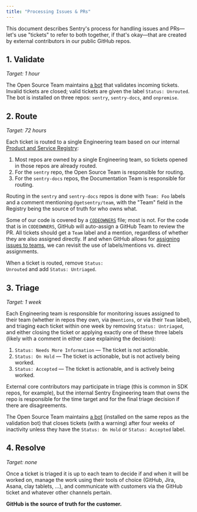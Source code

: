 ```yaml
---
title: "Processing Issues & PRs"
---
```


This document describes Sentry's process for handling issues and PRs—let's use "tickets" to refer to both together, if that's okay—that are created by external contributors in our public GitHub repos.

## 1. Validate

*Target: 1 hour*

The Open Source Team maintains [a bot](https://github.com/getsentry/.github/blob/main/.github/workflows/validate-new-issue.yml) that validates incoming tickets. Invalid tickets are closed; valid tickets are given the label `Status: Unrouted`. The bot is installed on three repos: `sentry`, `sentry-docs`, and `onpremise`.

## 2. Route

*Target: 72 hours*

Each ticket is routed to a single Engineering team based on our internal [Product and Service Registry](https://www.notion.so/Product-and-Service-Registry-f90c702816794dcaa7f81ef8e79e40ea):

1. Most repos are owned by a single Engineering team, so tickets opened in those repos are already routed.
2. For the `sentry` repo, the Open Source Team is responsible for routing.
3. For the `sentry-docs` repos, the Documentation Team is responsible for routing.

Routing in the `sentry` and `sentry-docs` repos is done with `Team: Foo` labels and a comment mentioning `@getsentry/team`, with the "Team" field in the Registry being the source of truth for who owns what.

Some of our code is covered by a [`CODEOWNERS`](https://docs.github.com/en/github/creating-cloning-and-archiving-repositories/about-code-owners) file; most is not. For the code that is in `CODEOWNERS`, GitHub will auto-assign a GitHub Team to review the PR. All tickets should get a `Team` label and a mention, regardless of whether they are also assigned directly. If and when GitHub allows for [assigning issues to teams](https://github.com/dear-github/dear-github/issues/170), we can revisit the use of labels/mentions vs. direct assignments.

<Alert level="warning">When a ticket is routed, remove <code>Status: Unrouted</code> and add <code>Status: Untriaged</code>.</Alert>

## 3. Triage

*Target: 1 week*

Each Engineering team is responsible for monitoring issues assigned to their team (whether in repos they own, via `@mentions`, or via their `Team` label), and triaging each ticket within one week by removing `Status: Untriaged`, and either closing the ticket or applying exactly one of these three labels (likely with a comment in either case explaining the decision):

1. `Status: Needs More Information` — The ticket is not actionable.
2. `Status: On Hold` — The ticket is actionable, but is not actively being worked.
3. `Status: Accepted` — The ticket is actionable, and is actively being worked.

External core contributors may participate in triage (this is common in SDK repos, for example), but the internal Sentry Engineering team that owns the repo is responsible for the time target and for the final triage decision if there are disagreements.

The Open Source Team maintains [a bot](https://github.com/getsentry/sentry/blob/master/.github/workflows/stale.yml) (installed on the same repos as the validation bot) that closes tickets (with a warning) after four weeks of inactivity unless they have the `Status: On Hold` or `Status: Accepted` label.

## 4. Resolve

*Target: none*

Once a ticket is triaged it is up to each team to decide if and when it will be worked on, manage the work using their tools of choice (GitHub, Jira, Asana, clay tablets, ...), and communicate with customers via the GitHub ticket and whatever other channels pertain.

**GitHub is the source of truth for the customer.**
